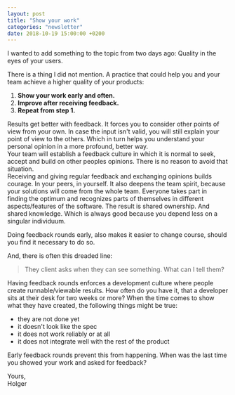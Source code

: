 ```yaml
---
layout: post
title: "Show your work"
categories: "newsletter"
date: 2018-10-19 15:00:00 +0200
---
```


I wanted to add something to the topic from two days ago: Quality in the eyes of your users.

There is a thing I did not mention. A practice that could help you and your team achieve a higher quality of your products:

1. **Show your work early and often.**
2. **Improve after receiving feedback.**
3. **Repeat from step 1.** 
<!--more-->
Results get better with feedback. It forces you to consider other points of view from your own. In case the input isn't valid, you will still  explain your point of view to the others. Which in turn helps you understand your personal opinion in a more profound, better way.  
Your team will establish a feedback culture in which it is normal to seek, accept and build on other peoples opinions. There is no reason to avoid that situation.  
Receiving and giving regular feedback and exchanging opinions builds courage. In your peers, in yourself. It also deepens the team spirit, because your solutions will come from the whole team. Everyone takes part in finding the optimum and recognizes parts of themselves in different aspects/features of the software. The result is shared ownership. And shared knowledge. Which is always good because you depend less on a singular individuum.

Doing feedback rounds early, also makes it easier to change course, should you find it necessary to do so.

And, there is often this dreaded line:
> They client asks when they can see something. What can I tell them?

Having feedback rounds enforces a development culture where people create runnable/viewable results. How often do you have it, that a developer sits at their desk for two weeks or more? When the time comes to show what they have created, the following things might be true:
- they are not done yet
- it doesn't look like the spec
- it does not work reliably or at all
- it does not integrate well with the rest of the product

Early feedback rounds prevent this from happening.
When was the last time you showed your work and asked for feedback?

Yours,  
Holger